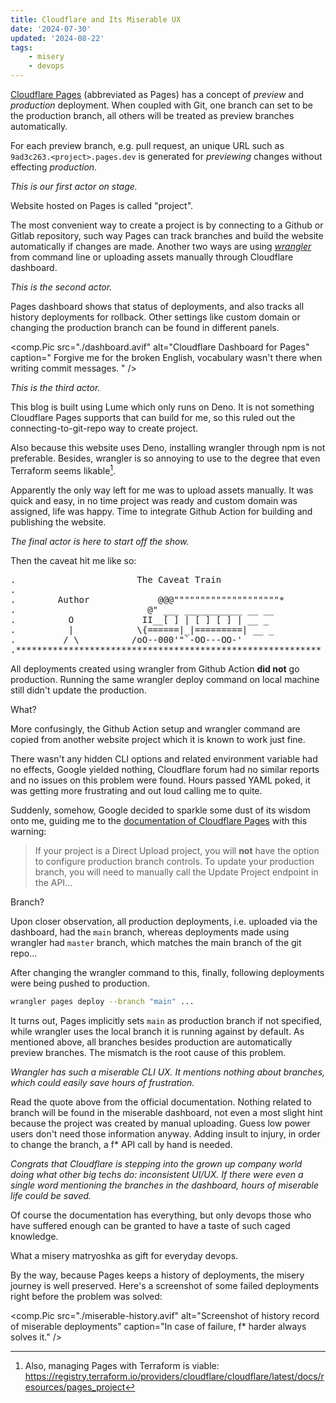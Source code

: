 ```yaml
---
title: Cloudflare and Its Miserable UX
date: '2024-07-30'
updated: '2024-08-22'
tags:
    - misery
    - devops
---
```


[Cloudflare Pages](https://pages.cloudflare.com/) (abbreviated as Pages) has a concept of *preview* and *production* deployment. When coupled with Git, one branch can set to be the production branch, all others will be treated as preview branches automatically.

For each preview branch, e.g. pull request, an unique URL such as `9ad3c263.<project>.pages.dev` is generated for *previewing* changes without effecting *production*.

*This is our first actor on stage.*

Website hosted on Pages is called "project".

The most convenient way to create a project is by connecting to a Github or Gitlab repository, such way Pages can track branches and build the website automatically if changes are made. Another two ways are using [*wrangler*](https://developers.cloudflare.com/workers/wrangler/) from command line or uploading assets manually through Cloudflare dashboard.

*This is the second actor.*

Pages dashboard shows that status of deployments, and also tracks all history deployments for rollback. Other settings like custom domain or changing the production branch can be found in different panels.

<comp.Pic
    src="./dashboard.avif"
    alt="Cloudflare Dashboard for Pages"
    caption="
        Forgive me for the broken English,
        vocabulary wasn't there when writing commit messages.
    "
/>

*This is the third actor.*

This blog is built using Lume which only runs on Deno. It is not something Cloudflare Pages supports that can build for me, so this ruled out the connecting-to-git-repo way to create project.

Also because this website uses Deno, installing wrangler through npm is not preferable. Besides, wrangler is so annoying to use to the degree that even Terraform seems likable[^terraform_doc].

[^terraform_doc]: Also, managing Pages with Terraform is viable: https://registry.terraform.io/providers/cloudflare/cloudflare/latest/docs/resources/pages_project

Apparently the only way left for me was to upload assets manually. It was quick and easy, in no time project was ready and custom domain was assigned, life was happy. Time to integrate Github Action for building and publishing the website.

*The final actor is here to start off the show.*

Then the caveat hit me like so:

<pre class="font-mono">
.                       The Caveat Train
.
.        Author             @@@""""""""""""""""""""*
.                         @" ___ ___________ __ __
.          O             II__[ ] | [ ] [ ] | __ _
.          |            \{======|_|=========| __ _
.         / \          /oO--000'"`-OO---OO-'
.**********************************************************
</pre>

All deployments created using wrangler from Github Action **did not** go production. Running the same wrangler deploy command on local machine still didn't update the production.

What?

More confusingly, the Github Action setup and wrangler command are copied from another website project which it is known to work just fine.

There wasn't any hidden CLI options and related environment variable had no effects, Google yielded nothing, Cloudflare forum had no similar reports and no issues on this problem were found. Hours passed YAML poked, it was getting more frustrating and out loud calling me to quite.

Suddenly, somehow, Google decided to sparkle some dust of its wisdom onto me, guiding me to the [documentation of Cloudflare Pages](https://developers.cloudflare.com/pages/configuration/branch-build-controls/) with this warning:

> If your project is a Direct Upload project, you will **not** have the option to configure production branch controls. To update your production branch, you will need to manually call the Update Project endpoint in the API...

Branch?

Upon closer observation, all production deployments, i.e. uploaded via the dashboard, had the `main` branch, whereas deployments made using wrangler had `master` branch, which matches the main branch of the git repo...

After changing the wrangler command to this, finally, following deployments were being pushed to production.

```bash
wrangler pages deploy --branch "main" ...
```

It turns out, Pages implicitly sets `main` as production branch if not specified, while wrangler uses the local branch it is running against by default. As mentioned above, all branches besides production are automatically preview branches. The mismatch is the root cause of this problem.

*Wrangler has such a miserable CLI UX. It mentions nothing about branches, which could easily save hours of frustration.*

Read the quote above from the official documentation. Nothing related to branch will be found in the miserable dashboard, not even a most slight hint because the project was created by manual uploading. Guess low power users don't need those information anyway. Adding insult to injury, in order to change the branch, a f* API call by hand is needed.

*Congrats that Cloudflare is stepping into the grown up company world doing what other big techs do: inconsistent UI/UX. If there were even a single word mentioning the branches in the dashboard, hours of miserable life could be saved.*

Of course the documentation has everything, but only devops those who have suffered enough can be granted to have a taste of such caged knowledge.

What a misery matryoshka as gift for everyday devops.

By the way, because Pages keeps a history of deployments, the misery journey is well preserved. Here's a screenshot of some failed deployments right before the problem was solved:

<comp.Pic
    src="./miserable-history.avif"
    alt="Screenshot of history record of miserable deployments"
    caption="In case of failure, f* harder always solves it."
/>